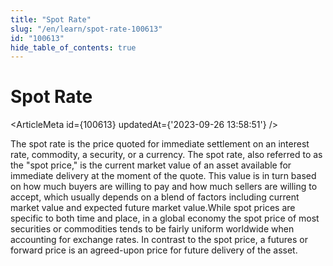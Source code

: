 ```yaml
---
title: "Spot Rate"
slug: "/en/learn/spot-rate-100613"
id: "100613"
hide_table_of_contents: true
---
```



# Spot Rate

<ArticleMeta id={100613} updatedAt={'2023-09-26 13:58:51'} />
<div className='border-solid border-b border-t-0 my-4 border-[var(--ifm-color-gray-300)]' />

The spot rate is the price quoted for immediate settlement on an interest rate, commodity, a security, or a currency. The spot rate, also referred to as the "spot price," is the current market value of an asset available for immediate delivery at the moment of the quote. This value is in turn based on how much buyers are willing to pay and how much sellers are willing to accept, which usually depends on a blend of factors including current market value and expected future market value.While spot prices are specific to both time and place, in a global economy the spot price of most securities or commodities tends to be fairly uniform worldwide when accounting for exchange rates. In contrast to the spot price, a futures or forward price is an agreed-upon price for future delivery of the asset.
